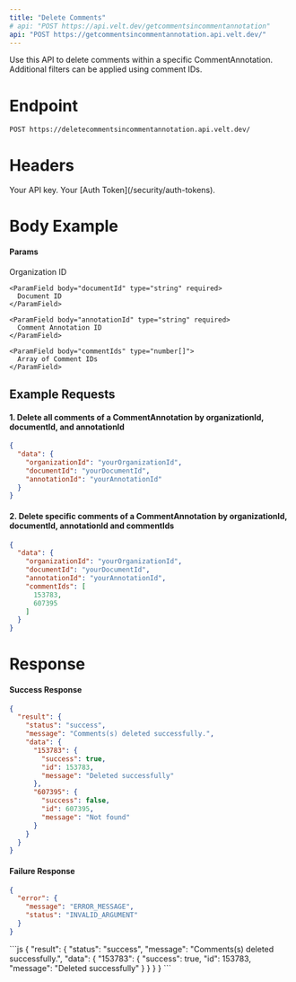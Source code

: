 ```yaml
---
title: "Delete Comments"
# api: "POST https://api.velt.dev/getcommentsincommentannotation"
api: "POST https://getcommentsincommentannotation.api.velt.dev/"
---
```


Use this API to delete comments within a specific CommentAnnotation.
Additional filters can be applied using comment IDs.

# Endpoint

`POST https://deletecommentsincommentannotation.api.velt.dev/`

# Headers

<ParamField header="x-velt-api-key" type="string" required>
  Your API key.
</ParamField>

<ParamField header="x-velt-auth-token" type="string" required>
  Your [Auth Token](/security/auth-tokens).
</ParamField>

# Body Example

#### Params

<ParamField body="data" type="object" required>
  <Expandable title="properties">
    <ParamField body="organizationId" type="string" required>
      Organization ID
    </ParamField>

    <ParamField body="documentId" type="string" required>
      Document ID
    </ParamField>

    <ParamField body="annotationId" type="string" required>
      Comment Annotation ID
    </ParamField>

    <ParamField body="commentIds" type="number[]">
      Array of Comment IDs
    </ParamField>
  </Expandable>
</ParamField>

## **Example Requests**

#### 1. Delete all comments of a CommentAnnotation by organizationId, documentId, and annotationId

```JSON
{
  "data": {
    "organizationId": "yourOrganizationId",
    "documentId": "yourDocumentId",
    "annotationId": "yourAnnotationId"
  }
}
```

#### 2. Delete specific comments of a CommentAnnotation by organizationId, documentId, annotationId and commentIds

```JSON
{
  "data": {
    "organizationId": "yourOrganizationId",
    "documentId": "yourDocumentId",
    "annotationId": "yourAnnotationId",
    "commentIds": [
      153783,
      607395
    ]
  }
}
```

# Response

#### Success Response

```JSON
{
  "result": {
    "status": "success",
    "message": "Comments(s) deleted successfully.",
    "data": {
      "153783": {
        "success": true,
        "id": 153783,
        "message": "Deleted successfully"
      },
      "607395": {
        "success": false,
        "id": 607395,
        "message": "Not found"
      }
    }
  }
}
```

#### Failure Response

```JSON
{
  "error": {
    "message": "ERROR_MESSAGE",
    "status": "INVALID_ARGUMENT"
  }
}
```

<ResponseExample>
```js
{
  "result": {
    "status": "success",
    "message": "Comments(s) deleted successfully.",
    "data": {
      "153783": {
        "success": true,
        "id": 153783,
        "message": "Deleted successfully"
      }
    }
  }
}
```
</ResponseExample>